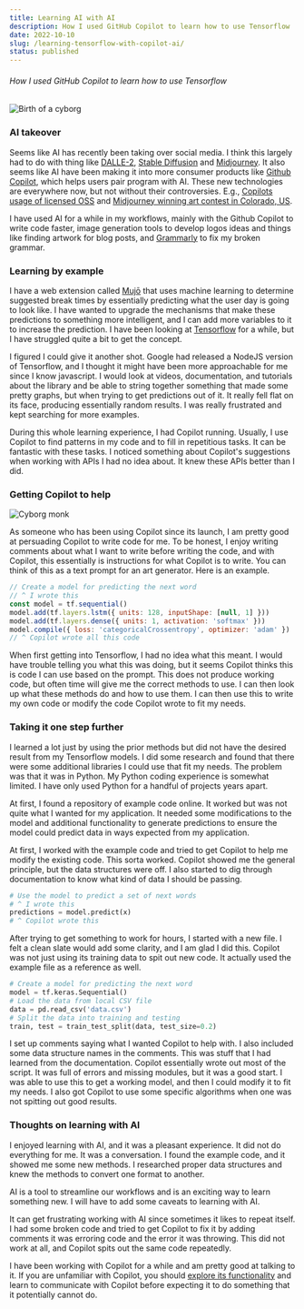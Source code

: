 ```yaml
---
title: Learning AI with AI
description: How I used GitHub Copilot to learn how to use Tensorflow
date: 2022-10-10
slug: /learning-tensorflow-with-copilot-ai/
status: published
---
```



###### How I used GitHub Copilot to learn how to use Tensorflow

![Birth of a cyborg](./birth-of-a-cyborg.png)

### AI takeover

Seems like AI has recently been taking over social media. I think this largely had to do with thing like [DALLE-2](https://openai.com/dall-e-2/), [Stable Diffusion](https://stability.ai/blog/stable-diffusion-public-release) and [Midjourney](https://www.midjourney.com/home/). It also seems like AI have been making it into more consumer products like [Github Copilot](https://github.com/features/copilot), which helps users pair program with AI. These new technologies are everywhere now, but not without their controversies. E.g., [Copilots usage of licensed OSS](https://fossa.com/blog/analyzing-legal-implications-github-copilot/) and [Midjourney winning art contest in Colorado, US](https://voicebot.ai/2022/09/05/midjourney-ai-generated-art-wins-colorado-state-fair-prize/).

I have used AI for a while in my workflows, mainly with the Github Copilot to write code faster, image generation tools to develop logos ideas and things like finding artwork for blog posts, and [Grammarly](http://grammerly.com/) to fix my broken grammar.

### Learning by example

I have a web extension called [Mujō](https://chrome.google.com/webstore/detail/muj%C5%8D-be-mindful-of-your-t/pdhdkakfpnlcbipchahefkoaiohkehao) that uses machine learning to determine suggested break times by essentially predicting what the user day is going to look like. I have wanted to upgrade the mechanisms that make these predictions to something more intelligent, and I can add more variables to it to increase the prediction. I have been looking at [Tensorflow](https://www.tensorflow.org/) for a while, but I have struggled quite a bit to get the concept.

<Highlight
  design="dark"
  title="Check out Mujō."
  description="Available on the Chrome Web Store."
  image={MujoLogo}
  href="https://chrome.google.com/webstore/detail/muj%C5%8D-be-mindful-of-your-t/pdhdkakfpnlcbipchahefkoaiohkehao"
/>

I figured I could give it another shot. Google had released a NodeJS version of Tensorflow, and I thought it might have been more approachable for me since I know javascript. I would look at videos, documentation, and tutorials about the library and be able to string together something that made some pretty graphs, but when trying to get predictions out of it. It really fell flat on its face, producing essentially random results. I was really frustrated and kept searching for more examples.

During this whole learning experience, I had Copilot running. Usually, I use Copilot to find patterns in my code and to fill in repetitious tasks. It can be fantastic with these tasks. I noticed something about Copilot's suggestions when working with APIs I had no idea about. It knew these APIs better than I did.

### Getting Copilot to help

![Cyborg monk](./hex-cyborg-monk.png)

As someone who has been using Copilot since its launch, I am pretty good at persuading Copilot to write code for me. To be honest, I enjoy writing comments about what I want to write before writing the code, and with Copilot, this essentially is instructions for what Copilot is to write. You can think of this as a text prompt for an art generator. Here is an example.

```javascript
// Create a model for predicting the next word
// ^ I wrote this
const model = tf.sequential()
model.add(tf.layers.lstm({ units: 128, inputShape: [null, 1] }))
model.add(tf.layers.dense({ units: 1, activation: 'softmax' }))
model.compile({ loss: 'categoricalCrossentropy', optimizer: 'adam' })
// ^ Copilot wrote all this code
```

When first getting into Tensorflow, I had no idea what this meant. I would have trouble telling you what this was doing, but it seems Copilot thinks this is code I can use based on the prompt. This does not produce working code, but often time will give me the correct methods to use. I can then look up what these methods do and how to use them. I can then use this to write my own code or modify the code Copilot wrote to fit my needs.

### Taking it one step further

I learned a lot just by using the prior methods but did not have the desired result from my Tensorflow models. I did some research and found that there were some additional libraries I could use that fit my needs. The problem was that it was in Python. My Python coding experience is somewhat limited. I have only used Python for a handful of projects years apart.

At first, I found a repository of example code online. It worked but was not quite what I wanted for my application. It needed some modifications to the model and additional functionality to generate predictions to ensure the model could predict data in ways expected from my application.

At first, I worked with the example code and tried to get Copilot to help me modify the existing code. This sorta worked. Copilot showed me the general principle, but the data structures were off. I also started to dig through documentation to know what kind of data I should be passing.

```python
# Use the model to predict a set of next words
# ^ I wrote this
predictions = model.predict(x)
# ^ Copilot wrote this
```

After trying to get something to work for hours, I started with a new file. I felt a clean slate would add some clarity, and I am glad I did this. Copilot was not just using its training data to spit out new code. It actually used the example file as a reference as well.

```python
# Create a model for predicting the next word
model = tf.keras.Sequential()
# Load the data from local CSV file
data = pd.read_csv('data.csv')
# Split the data into training and testing
train, test = train_test_split(data, test_size=0.2)
```

I set up comments saying what I wanted Copilot to help with. I also included some data structure names in the comments. This was stuff that I had learned from the documentation. Copilot essentially wrote out most of the script. It was full of errors and missing modules, but it was a good start. I was able to use this to get a working model, and then I could modify it to fit my needs. I also got Copilot to use some specific algorithms when one was not spitting out good results.

### Thoughts on learning with AI

I enjoyed learning with AI, and it was a pleasant experience. It did not do everything for me. It was a conversation. I found the example code, and it showed me some new methods. I researched proper data structures and knew the methods to convert one format to another.

AI is a tool to streamline our workflows and is an exciting way to learn something new. I will have to add some caveats to learning with AI.

It can get frustrating working with AI since sometimes it likes to repeat itself. I had some broken code and tried to get Copilot to fix it by adding comments it was erroring code and the error it was throwing. This did not work at all, and Copilot spits out the same code repeatedly.

I have been working with Copilot for a while and am pretty good at talking to it. If you are unfamiliar with Copilot, you should [explore its functionality](https://github.blog/2022-09-14-8-things-you-didnt-know-you-could-do-with-github-copilot/) and learn to communicate with Copilot before expecting it to do something that it potentially cannot do.
